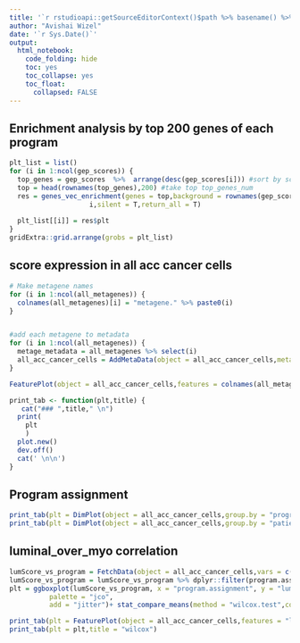 ```yaml
---
title: '`r rstudioapi::getSourceEditorContext()$path %>% basename() %>% gsub(pattern = "\\.Rmd",replacement = "")`' 
author: "Avishai Wizel"
date: '`r Sys.Date()`'
output: 
  html_notebook: 
    code_folding: hide
    toc: yes
    toc_collapse: yes
    toc_float: 
      collapsed: FALSE
---
```


## Enrichment analysis by top 200 genes of each program
```r
plt_list = list()
for (i in 1:ncol(gep_scores)) {
  top_genes = gep_scores  %>%  arrange(desc(gep_scores[i])) #sort by score a
  top = head(rownames(top_genes),200) #take top top_genes_num
  res = genes_vec_enrichment(genes = top,background = rownames(gep_scores),homer = T,title = 
                    i,silent = T,return_all = T)
   
  plt_list[[i]] = res$plt
}
gridExtra::grid.arrange(grobs = plt_list)
```
## score expression in all acc cancer cells
```r
# Make metagene names
for (i in 1:ncol(all_metagenes)) {
  colnames(all_metagenes)[i] = "metagene." %>% paste0(i)
}


#add each metagene to metadata
for (i in 1:ncol(all_metagenes)) {
  metage_metadata = all_metagenes %>% select(i)
  all_acc_cancer_cells = AddMetaData(object = all_acc_cancer_cells,metadata = metage_metadata)
}

FeaturePlot(object = all_acc_cancer_cells,features = colnames(all_metagenes))

```

```r
print_tab <- function(plt,title) {
   cat("### ",title," \n")
  print(
    plt
    )
  plot.new()
  dev.off()
  cat(' \n\n')
}
```


## Program assignment {.tabset}


```r
print_tab(plt = DimPlot(object = all_acc_cancer_cells,group.by = "program.assignment",cols =colors),title = "program.assignment")
print_tab(plt = DimPlot(object = all_acc_cancer_cells,group.by = "patient.ident"),title = "patient.ident")

```
## luminal_over_myo correlation {.tabset}

```r
lumScore_vs_program = FetchData(object = all_acc_cancer_cells,vars = c("lum_over_myo","program.assignment"))
lumScore_vs_program = lumScore_vs_program %>% dplyr::filter(program.assignment %in% c("metagene.1","metagene.2","metagene.4"))
plt = ggboxplot(lumScore_vs_program, x = "program.assignment", y = "lum_over_myo",
          palette = "jco",
          add = "jitter")+ stat_compare_means(method = "wilcox.test",comparisons = list(c("metagene.1","metagene.2"),c("metagene.2","metagene.4")))
```

```r
print_tab(plt = FeaturePlot(object = all_acc_cancer_cells,features = "lum_over_myo"),title = "lum_over_myo")
print_tab(plt = plt,title = "wilcox")
```

